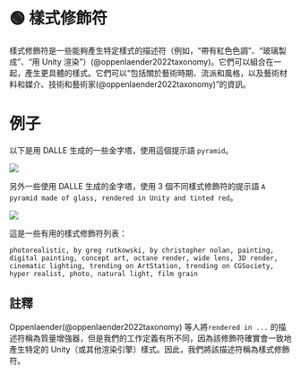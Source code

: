 
# 🟢 樣式修飾符

樣式修飾符是一些能夠產生特定樣式的描述符（例如，“帶有紅色色調”、“玻璃製成”、“用 Unity 渲染”）(@oppenlaender2022taxonomy)。它們可以組合在一起，產生更具體的樣式。它們可以“包括關於藝術時期、流派和風格，以及藝術材料和媒介、技術和藝術家(@oppenlaender2022taxonomy)”的資訊。

# 例子

以下是用 DALLE 生成的一些金字塔，使用這個提示語 `pyramid`。

<div style={{ textAlign: "center" }}>
  <Image
    src="/docs/assets/images_chapter/pyramids.webp"
    width={2340}
    height={592}
    style={{ width: "750px", margin: "auto" }}
  />
</div>

另外一些使用 DALLE 生成的金字塔，使用 3 個不同樣式修飾符的提示語 `A pyramid made of glass, rendered in Unity and tinted red`。

<div style={{ textAlign: "center" }}>
  <Image
    src="/docs/assets/images_chapter/red_pyramids.webp"
    width={2340}
    height={592}
    style={{ width: "750px", margin: "auto" }}
  />
</div>

這是一些有用的樣式修飾符列表：

```text
photorealistic, by greg rutkowski, by christopher nolan, painting, digital painting, concept art, octane render, wide lens, 3D render, cinematic lighting, trending on ArtStation, trending on CGSociety, hyper realist, photo, natural light, film grain
```

## 註釋

Oppenlaender(@oppenlaender2022taxonomy) 等人將`rendered in ...` 的描述符稱為質量增強器，但是我們的工作定義有所不同，因為該修飾符確實會一致地產生特定的 Unity（或其他渲染引擎）樣式。因此，我們將該描述符稱為樣式修飾符。
